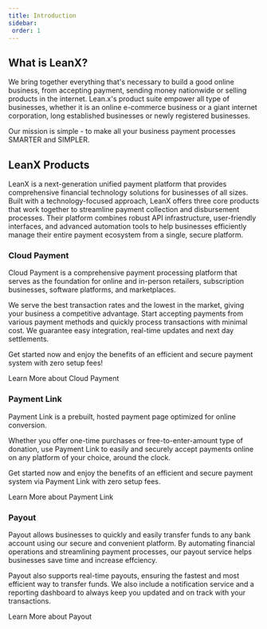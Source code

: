 ```yaml
---
title: Introduction
sidebar:
 order: 1
---
```


## What is LeanX?
We bring together everything that's necessary to build a good online business, from accepting payment, sending money nationwide or selling products in the internet. Lean.x's product suite empower all type of businesses, whether it is an online e-commerce business or a giant internet corporation, long established businesses or newly registered businesses.

Our mission is simple - to make all your business payment processes SMARTER and SIMPLER.

## LeanX Products
LeanX is a next-generation unified payment platform that provides comprehensive financial technology solutions for businesses of all sizes. Built with a technology-focused approach, LeanX offers three core products that work together to streamline payment collection and disbursement processes. Their platform combines robust API infrastructure, user-friendly interfaces, and advanced automation tools to help businesses efficiently manage their entire payment ecosystem from a single, secure platform.

### Cloud Payment
Cloud Payment is a comprehensive payment processing platform that serves as the foundation for online and in-person retailers, subscription businesses, software platforms, and marketplaces. 

We serve the best transaction rates and the lowest in the market, giving your business a competitive advantage. Start accepting payments from various payment methods and quickly process transactions with minimal cost. We guarantee easy integration, real-time updates and next day settlements.

Get started now and enjoy the benefits of an efficient and secure payment system with zero setup fees!

<LinkButton
 href="https://www.leanx.io/cloud-payment"
 variant="secondary"
 icon="external"
 iconPlacement="start">
 Learn More about Cloud Payment
</LinkButton>

### Payment Link
Payment Link is a prebuilt, hosted payment page optimized for online conversion.

Whether you offer one-time purchases or free-to-enter-amount type of donation, use Payment Link to easily and securely accept payments online on any platform of your choice, around the clock.

Get started now and enjoy the benefits of an efficient and secure payment system via Payment Link with zero setup fees.

<LinkButton
 href="https://www.leanx.io/payment-link"
 variant="secondary"
 icon="external"
 iconPlacement="start">
 Learn More about Payment Link
</LinkButton>

### Payout
Payout allows businesses to quickly and easily transfer funds to any bank account using our secure and convenient platform. By automating financial operations and streamlining payment processes, our payout service helps businesses save time and increase effciency.

Payout also supports real-time payouts, ensuring the fastest and most efficient way to transfer funds. We also include a notification service and a reporting dashboard to always keep you updated and on track with your transactions.

<LinkButton
 href="https://www.leanx.io/payout"
 variant="secondary"
 icon="external"
 iconPlacement="start">
 Learn More about Payout
</LinkButton>
